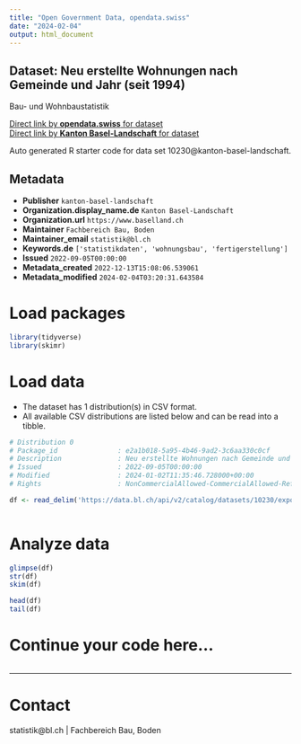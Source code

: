 ```yaml
---
title: "Open Government Data, opendata.swiss"
date: "2024-02-04"
output: html_document
---
```


## Dataset: Neu erstellte Wohnungen nach Gemeinde und Jahr (seit 1994)

Bau- und Wohnbaustatistik

[Direct link by **opendata.swiss** for dataset](https://opendata.swiss/de/dataset/neu-erstellte-wohnungen-nach-gemeinde-und-jahr-ab-1994)<br>
[Direct link by **Kanton Basel-Landschaft** for dataset](https://data.bl.ch/explore/dataset/10230/)

Auto generated R starter code for data set 10230@kanton-basel-landschaft.

## Metadata

- **Publisher** `kanton-basel-landschaft`
- **Organization.display_name.de** `Kanton Basel-Landschaft`
- **Organization.url** `https://www.baselland.ch`
- **Maintainer** `Fachbereich Bau, Boden`
- **Maintainer_email** `statistik@bl.ch`
- **Keywords.de** `['statistikdaten', 'wohnungsbau', 'fertigerstellung']`
- **Issued** `2022-09-05T00:00:00`
- **Metadata_created** `2022-12-13T15:08:06.539061`
- **Metadata_modified** `2024-02-04T03:20:31.643584`


# Load packages

```r

library(tidyverse)
library(skimr)

```

# Load data

-   The dataset has 1 distribution(s) in CSV format.
-   All available CSV distributions are listed below and can be read into a tibble.

```r

# Distribution 0
# Package_id               : e2a1b018-5a95-4b46-9ad2-3c6aa330c0cf
# Description              : Neu erstellte Wohnungen nach Gemeinde und Jahr (seit 1994) (csv)
# Issued                   : 2022-09-05T00:00:00
# Modified                 : 2024-01-02T11:35:46.728000+00:00
# Rights                   : NonCommercialAllowed-CommercialAllowed-ReferenceRequired

df <- read_delim('https://data.bl.ch/api/v2/catalog/datasets/10230/exports/csv')



```

# Analyze data

```r

glimpse(df)
str(df)
skim(df)

head(df)
tail(df)

```

# Continue your code here...

```r

```

------------------------------------------------------------------------

# Contact

statistik@bl.ch | Fachbereich Bau, Boden
